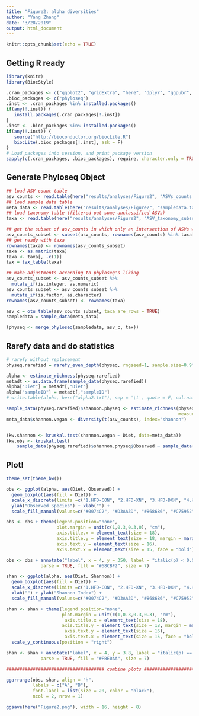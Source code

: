 ```yaml
---
title: "Figure2: alpha diversities"
author: "Yang Zhang"
date: "3/28/2019"
output: html_document
---
```


```r
knitr::opts_chunk$set(echo = TRUE)
```

## Getting R ready
```r
library(knitr)
library(BiocStyle)

.cran_packages <- c("ggplot2", "gridExtra", "here", "dplyr", "ggpubr", "vegan")
.bioc_packages <- c("phyloseq")
.inst <- .cran_packages %in% installed.packages()
if(any(!.inst)) {
   install.packages(.cran_packages[!.inst])
}
.inst <- .bioc_packages %in% installed.packages()
if(any(!.inst)) {
   source("http://bioconductor.org/biocLite.R")
   biocLite(.bioc_packages[!.inst], ask = F)
}
# Load packages into session, and print package version
sapply(c(.cran_packages, .bioc_packages), require, character.only = TRUE)
```


## Generate Phyloseq Object
```r
## load ASV count table
asv_counts <- read.table(here("results/analyses/Figure2", "ASVs_counts.txt"), header = T)  ## 1620*47
## load sample data table
meta_data <- read.table(here("results/analyses/Figure2", "sampledata.txt"), row.names = 1)
## load taxonomy table (filtered out some unclassified ASVs)
taxa <- read.table(here("results/analyses/Figure2", "ASV_taxonomy_subset.txt"), header = T, stringsAsFactors = FALSE, sep = "\t", fill = TRUE, quote = "")

## get the subset of asv_counts in which only an intersection of ASVs with taxa are shown.
asv_counts_subset <- subset(asv_counts, rownames(asv_counts) %in% taxa[,1])  ## 786*47
## get ready with taxa
rownames(taxa) <- rownames(asv_counts_subset)
taxa <- as.matrix(taxa)
taxa <- taxa[, -c(1)]
tax = tax_table(taxa)

## make adjustments according to phyloseq's liking
asv_counts_subset <- asv_counts_subset %>% 
  mutate_if(is.integer, as.numeric)
asv_counts_subset <- asv_counts_subset %>% 
  mutate_if(is.factor, as.character)
rownames(asv_counts_subset) <- rownames(taxa)

asv_c = otu_table(asv_counts_subset, taxa_are_rows = TRUE)
sampledata = sample_data(meta_data)

(physeq <- merge_phyloseq(sampledata, asv_c, tax))
```

## Rarefy data and do statistics
```r
# rarefy without replacement
physeq.rarefied = rarefy_even_depth(physeq, rngseed=1, sample.size=0.9*min(sample_sums(physeq)), replace=F)

alpha <- estimate_richness(physeq.rarefied)
metadt <- as.data.frame(sample_data(physeq.rarefied))
alpha["Diet"] = metadt[,"Diet"] 
alpha["sampleID"] = metadt[,"sampleID"]
# write.table(alpha, here("alpha2.txt"), sep = '\t', quote = F, col.names = NA)

sample_data(physeq.rarefied)$shannon.physeq <- estimate_richness(physeq.rarefied, 
                                                                 measures= c("Observed", "Shannon"))
meta_data$shannon.vegan <- diversity(t(asv_counts), index="shannon")


(kw.shannon <- kruskal.test(shannon.vegan ~ Diet, data=meta_data))
(kw.obs <- kruskal.test(
    sample_data(physeq.rarefied)$shannon.physeq$Observed ~ sample_data(physeq.rarefied)$Diet))
```


## Plot!

```r
theme_set(theme_bw())

obs <- ggplot(alpha, aes(Diet, Observed)) + 
  geom_boxplot(aes(fill = Diet)) + 
  scale_x_discrete(limits =c("1.HFD-CON", "2.HFD-XN", "3.HFD-DXN", "4.HFD-TXN")) + 
  ylab("Observed Species") + xlab("") + 
  scale_fill_manual(values=c("#0074C2", "#D3AA3D", "#868686", "#C75952"))

obs <- obs + theme(legend.position="none",
                   plot.margin = unit(c(1,0.3,0.3,0), "cm"),
                   axis.title.x = element_text(size = 18),
                   axis.title.y = element_text(size = 18, margin = margin(t=0, r=10, b=0, l=0)),
                   axis.text.y = element_text(size = 16),
                   axis.text.x = element_text(size = 15, face = "bold"))

obs <- obs + annotate("label", x = 4, y = 350, label = "italic(p) < 0.001", 
             parse = TRUE, fill = "#68CBF2", size = 7)

shan <- ggplot(alpha, aes(Diet, Shannon)) +
  geom_boxplot(aes(fill = Diet)) + 
  scale_x_discrete(limits =c("1.HFD-CON", "2.HFD-XN", "3.HFD-DXN", "4.HFD-TXN")) + 
  xlab("") + ylab("Shannon Index") +
  scale_fill_manual(values=c("#0074C2", "#D3AA3D", "#868686", "#C75952"))

shan <- shan + theme(legend.position="none",
                     plot.margin = unit(c(1,0.3,0.3,0.3), "cm"),
                      axis.title.x = element_text(size = 18),
                     axis.title.y = element_text(size = 18, margin = margin(t=0, r=10, b=0, l=0)),
                      axis.text.y = element_text(size = 16),
                      axis.text.x = element_text(size = 15, face = "bold")) +
  scale_y_continuous(position = "right")

shan <- shan + annotate("label", x = 4, y = 3.8, label = "italic(p) == 0.14", 
             parse = TRUE, fill = "#FBE0AA", size = 7)

##################################### combine plots #############################################

ggarrange(obs, shan, align = "h",
          labels = c("A", "B"), 
          font.label = list(size = 20, color = "black"),
          ncol = 2, nrow = 1)

ggsave(here("Figure2.png"), width = 16, height = 8)
```




